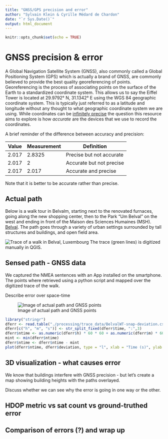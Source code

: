 ```yaml
---
title: "GNSS/GPS precision and error"
author: "Sylvain Klein & Cyrille Médard de Chardon"
date: "`r Sys.Date()`"
output: html_document
---
```


```r
knitr::opts_chunk$set(echo = TRUE)
```

# GNSS precision & error

A Global Navigation Satellite System (GNSS), also commonly called a Global Positioning System (GPS) which is actually a brand of GNSS, are commonly believed to provide the best quality georeferencing of points. Georeferencing is the process of associating points on the surface of the Earth to a standardized coordinate system. This allows us to say the Eiffel Tower is located at 29.9792° N, 31.1342° E using the WGS 84 geographic coordinate system. This is typically just referred to as a latitude and longitude without any thought to what geographic coordinate system we are using. While coordinates can be [infinitely precise](https://xkcd.com/2170/) the question this resource aims to explore is how *accurate* are the devices that we use to record the coordinates.

A brief reminder of the difference between accuracy and precision:

| Value | Measurement | Definition |
|---|---|---|
|2.017|2.8325|Precise but not accurate|
|2.017|2|Accurate but not precise|
|2.017|2.017|Accurate and precise|
Note that it is better to be accurate rather than precise.

## Actual path
Below is a walk tour in Belvalm, starting next to the renovated furnaces, going along the new shopping center, then to the Park "Um Belval" on the west and ending in front of the Maison des Sciences Humaines (MSH). [Belval](https://www.luxatlas.lu/#b=2362&o=null&f=1071&ob=100&oo=100&of=50&x=662203&y=6360423&z=16.541415223113926). The path goes through a variety of  urban settings surrounded by tall structures and buildings, and open field area.

![Trace of a walk in Belval, Luxembourg](./images/BelvalWalk_trace.svg)
The trace (green lines) is digitized manually in QGIS.


## Sensed path - GNSS data

We captured the NMEA sentences with an App installed on the smartphone. 
The points where retrieved using a python script and mapped over the digitized trace of the walk.

Describe error over space-time

![Image of actual path and GNSS points](./images/BelvalWalk_trace with gps.svg)


```r
library("stringr")
dferr <- read.table("./processing/trace_data/BelvalWT-snap-deviation.csv", sep = ",", header = T)
dferr[c("h", "m", "s")] <- str_split_fixed(dferr$time, ":",3)
dferr$ntime <- as.numeric(dferr$h) * 60 * 60 + as.numeric(dferr$m) * 60 + as.numeric(dferr$s )
mint <- min(dferr$ntime)
dferr$ntime <- dferr$ntime - mint
plot(dferr$ntime, dferr$deviation, type = "l", xlab = "Time (s)", ylab = "Deviation from trace (m)")

```


## 3D visualization - what causes error
We know that buildings interfere with GNSS precision - but let's create a map showing building heights with the paths overlayed.

Discuss whether we can see why the error is going in one way or the other.



## HDOP metric vs sat count vs ground-truthed error


## Comparison of errors (?) and wrap up



